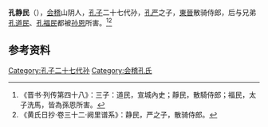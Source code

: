{{Substub|time=2022-06-20T03:06:24+00:00}}
{{Refimprove|time=2022-06-20T03:06:24+00:00}}
'''孔静民'''（{{bd|？||？||}}），[[会稽|会稽]]山阴人，[[孔子|孔子]]二十七代孙，[[孔严|孔严]]之子，[[東晉|東晉]]散骑侍郎，后与兄弟[[孔道民|孔道民]]、[[孔福民|孔福民]]都被[[孙恩|孙恩]]所害。<ref>《晋书·列传第四十八》：三子：道民，宣城內史；靜民，散騎侍郎；福民，太子洗馬，皆為孫恩所害。</ref><ref>《黄氏日抄·卷三十二·阙里谱系》：静民，严之子，散骑侍郎。</ref>

==参考资料==
{{reflist}}

{{晉朝人物小作品}}
[[Category:孔子二十七代孙|Category:孔子二十七代孙]]
[[Category:会稽孔氏|Category:会稽孔氏]]
